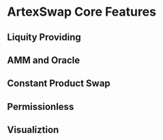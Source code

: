 # ArtexSwap Core Features

## Liquity Providing

## AMM and Oracle

## Constant Product Swap

## Permissionless

## Visualiztion